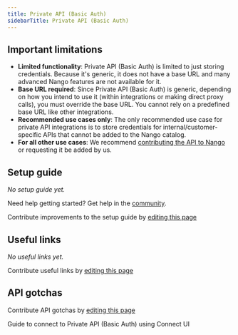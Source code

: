 ```yaml
---
title: Private API (Basic Auth)
sidebarTitle: Private API (Basic Auth)
---
```



<Overview />
<PreBuiltTooling />
<PreBuiltUseCases />

## Important limitations

- **Limited functionality**: Private API (Basic Auth) is limited to just storing credentials. Because it's generic, it does not have a base URL and many advanced Nango features are not available for it.
- **Base URL required**: Since Private API (Basic Auth) is generic, depending on how you intend to use it (within integrations or making direct proxy calls), you must override the base URL. You cannot rely on a predefined base URL like other integrations.
- **Recommended use cases only**: The only recommended use case for private API integrations is to store credentials for internal/customer-specific APIs that cannot be added to the Nango catalog.
- **For all other use cases**: We recommend [contributing the API to Nango](/guides/custom-integrations/build-a-custom-integration) or requesting it be added by us.

## Setup guide

_No setup guide yet._

<Tip>Need help getting started? Get help in the [community](https://nango.dev/slack).</Tip>

<Note>Contribute improvements to the setup guide by [editing this page](https://github.com/nangohq/nango/tree/master/docs-v2/integrations/all/private-api-basic.mdx)</Note>

## Useful links

_No useful links yet._

<Note>Contribute useful links by [editing this page](https://github.com/nangohq/nango/tree/master/docs-v2/integrations/all/private-api-basic.mdx)</Note>

## API gotchas

<Note>Contribute API gotchas by [editing this page](https://github.com/nangohq/nango/tree/master/docs-v2/integrations/all/private-api-basic.mdx)</Note>

<Card title="Connect to Private API (Basic Auth)" icon="link" href="/integrations/all/private-api-basic/connect" horizontal>
  Guide to connect to Private API (Basic Auth) using Connect UI
</Card>